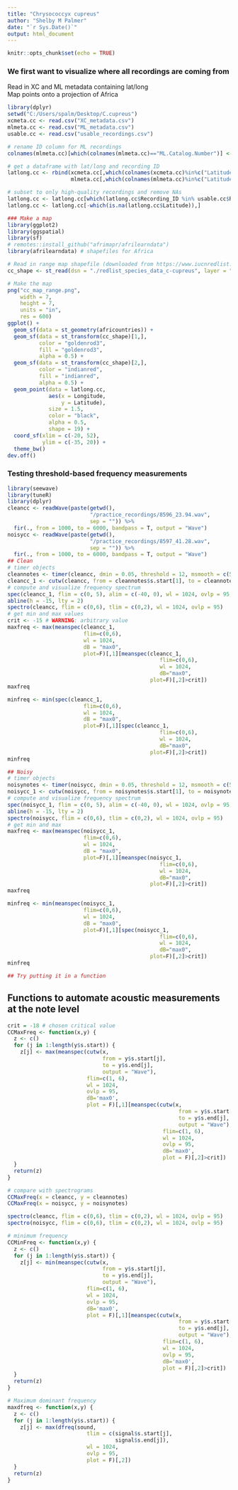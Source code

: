 ```yaml
---
title: "Chrysococcyx cupreus"
author: "Shelby M Palmer"
date: "`r Sys.Date()`"
output: html_document
---
```


```r
knitr::opts_chunk$set(echo = TRUE)
```

### We first want to visualize where all recordings are coming from  
Read in XC and ML metadata containing lat/long  
Map points onto a projection of Africa  
```r
library(dplyr)
setwd("C:/Users/spalm/Desktop/C.cupreus")
xcmeta.cc <- read.csv("XC_metadata.csv")
mlmeta.cc <- read.csv("ML_metadata.csv")
usable.cc <- read.csv("usable_recordings.csv")

# rename ID column for ML recordings
colnames(mlmeta.cc)[which(colnames(mlmeta.cc)=="ML.Catalog.Number")] <- "Recording_ID"

# get a dataframe with lat/long and recording ID
latlong.cc <- rbind(xcmeta.cc[,which(colnames(xcmeta.cc)%in%c("Latitude", "Longitude", "Recording_ID"))],
                    mlmeta.cc[,which(colnames(mlmeta.cc)%in%c("Latitude", "Longitude", "Recording_ID"))])

# subset to only high-quality recordings and remove NAs
latlong.cc <- latlong.cc[which(latlong.cc$Recording_ID %in% usable.cc$Recording_ID),]
latlong.cc <- latlong.cc[-which(is.na(latlong.cc$Latitude)),]

### Make a map
library(ggplot2)
library(ggspatial)
library(sf)
# remotes::install_github("afrimapr/afrilearndata")
library(afrilearndata) # shapefiles for Africa

# Read in range map shapefile (downloaded from https://www.iucnredlist.org/resources/spatial-data-download)
cc_shape <- st_read(dsn = "./redlist_species_data_c-cupreus", layer = "data_0")

# Make the map
png("cc_map_range.png",
    width = 7,
    height = 7,
    units = "in",
    res = 600)
ggplot() +
  geom_sf(data = st_geometry(africountries)) +
  geom_sf(data = st_transform(cc_shape)[1,],
          color = "goldenrod3",
          fill = "goldenrod3",
          alpha = 0.5) +
  geom_sf(data = st_transform(cc_shape)[2,],
          color = "indianred",
          fill = "indianred",
          alpha = 0.5) +
  geom_point(data = latlong.cc, 
             aes(x = Longitude, 
                 y = Latitude),
             size = 1.5,
             color = "black",
             alpha = 0.5,
             shape = 19) +
  coord_sf(xlim = c(-20, 52),
           ylim = c(-35, 20)) +
  theme_bw()
dev.off()


```

### Testing threshold-based frequency measurements
```r
library(seewave)
library(tuneR)
library(dplyr)
cleancc <- readWave(paste(getwd(), 
                          "/practice_recordings/8596_23.94.wav", 
                          sep = "")) %>%
  fir(., from = 1000, to = 6000, bandpass = T, output = "Wave")
noisycc <- readWave(paste(getwd(), 
                          "/practice_recordings/8597_41.28.wav", 
                          sep = "")) %>%
  fir(., from = 1000, to = 6000, bandpass = T, output = "Wave")
## Clean
# timer objects
cleannotes <- timer(cleancc, dmin = 0.05, threshold = 12, msmooth = c(512, 90))
cleancc_1 <- cutw(cleancc, from = cleannotes$s.start[1], to = cleannotes$s.end[1], output = "Wave")
# compute and visualize frequency spectrum
spec(cleancc_1, flim = c(0, 5), alim = c(-40, 0), wl = 1024, ovlp = 95, dB = "max0")
abline(h = -15, lty = 2)
spectro(cleancc, flim = c(0,6), tlim = c(0,2), wl = 1024, ovlp = 95)
# get min and max values
crit <- -15 # WARNING: arbitrary value
maxfreq <- max(meanspec(cleancc_1, 
                        flim=c(0,6), 
                        wl = 1024, 
                        dB = "max0",
                        plot=F)[,1][meanspec(cleancc_1, 
                                                flim=c(0,6), 
                                                wl = 1024, 
                                                dB="max0",
                                             plot=F)[,2]>crit])
maxfreq

minfreq <- min(spec(cleancc_1, 
                        flim=c(0,6), 
                        wl = 1024, 
                        dB = "max0",
                        plot=F)[,1][spec(cleancc_1, 
                                                flim=c(0,6), 
                                                wl = 1024, 
                                                dB="max0",
                                             plot=F)[,2]>crit])
minfreq

## Noisy
# timer objects
noisynotes <- timer(noisycc, dmin = 0.05, threshold = 12, msmooth = c(512, 90))
noisycc_1 <- cutw(noisycc, from = noisynotes$s.start[1], to = noisynotes$s.end[1], output = "Wave")
# compute and visualize frequency spectrum
spec(noisycc_1, flim = c(0, 5), alim = c(-40, 0), wl = 1024, ovlp = 95, dB = "max0")
abline(h = -15, lty = 2)
spectro(noisycc, flim = c(0,6), tlim = c(0,2), wl = 1024, ovlp = 95)
# get min and max
maxfreq <- max(meanspec(noisycc_1, 
                        flim=c(0,6), 
                        wl = 1024, 
                        dB = "max0",
                        plot=F)[,1][meanspec(noisycc_1, 
                                                flim=c(0,6), 
                                                wl = 1024, 
                                                dB="max0",
                                             plot=F)[,2]>crit])
maxfreq

minfreq <- min(meanspec(noisycc_1, 
                        flim=c(0,6), 
                        wl = 1024, 
                        dB = "max0",
                        plot=F)[,1][spec(noisycc_1, 
                                                flim=c(0,6), 
                                                wl = 1024, 
                                                dB="max0",
                                             plot=F)[,2]>crit])
minfreq

## Try putting it in a function

```

## Functions to automate acoustic measurements at the note level  
```r
crit = -18 # chosen critical value
CCMaxFreq <- function(x,y) {
  z <- c()
  for (j in 1:length(y$s.start)) {
    z[j] <- max(meanspec(cutw(x,
                              from = y$s.start[j],
                              to = y$s.end[j],
                              output = "Wave"), 
                         flim=c(1, 6), 
                         wl = 1024,
                         ovlp = 95,
                         dB='max0',
                         plot = F)[,1][meanspec(cutw(x,
                                                      from = y$s.start[j],
                                                      to = y$s.end[j],
                                                      output = "Wave"), 
                                                 flim=c(1, 6), 
                                                 wl = 1024,
                                                 ovlp = 95, 
                                                 dB='max0',
                                                 plot = F)[,2]>crit])
  }
  return(z)
}

# compare with spectrograms
CCMaxFreq(x = cleancc, y = cleannotes)
CCMaxFreq(x = noisycc, y = noisynotes)

spectro(cleancc, flim = c(0,6), tlim = c(0,2), wl = 1024, ovlp = 95)
spectro(noisycc, flim = c(0,6), tlim = c(0,2), wl = 1024, ovlp = 95)

# minimum frequency
CCMinFreq <- function(x,y) {
  z <- c()
  for (j in 1:length(y$s.start)) {
    z[j] <- min(meanspec(cutw(x,
                              from = y$s.start[j],
                              to = y$s.end[j],
                              output = "Wave"), 
                         flim=c(1, 6), 
                         wl = 1024,
                         ovlp = 95,
                         dB='max0',
                         plot = F)[,1][meanspec(cutw(x,
                                                      from = y$s.start[j],
                                                      to = y$s.end[j],
                                                      output = "Wave"), 
                                                 flim=c(1, 6), 
                                                 wl = 1024,
                                                 ovlp = 95, 
                                                 dB='max0',
                                                 plot = F)[,2]>crit])
  }
  return(z)
}

# Maximum dominant frequency
maxdfreq <- function(x,y) {
  z <- c()
  for (j in 1:length(y$s.start)) {
    z[j] <- max(dfreq(sound,
                         tlim = c(signal$s.start[j],
                                  signal$s.end[j]),
                         wl = 1024,
                         ovlp = 95,
                         plot = F)[,2])
  }
  return(z)
}




```

